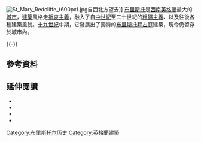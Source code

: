 [[Image:St_Mary_Redcliffe_(600px).jpg|thumb]]自西北方望去]]
[[布里斯托|布里斯托]]是[[西南英格蘭|西南英格蘭]]最大的[[城市|城市]]，[[建築|建築]]風格走[[折衷主義|折衷主義]]，融入了自[[中世紀建築|中世紀]]至二十世紀的[[粗獷主義|粗獷主義]]、以及往後各種建築風貌。[[十九世紀|十九世紀]]中期，它發展出了獨特的[[布里斯托拜占庭|布里斯托拜占庭]]建築，現今仍留存於城市內。

{{-}}
{{wide image|Panorama of Bristol.jpg|1800px|布里斯托全景}}

== 參考資料 ==
{{Reflist|2}}

== 延伸閱讀 ==
* {{cite book | last=Buchanon | first=R.A. | coauthors=Neil Cossons | year=1969 | title=Industrial Archaeology of the Bristol Region | publisher=David & Charles PLC | isbn=0715343947 }}
* {{cite book | last=Ison | first=Walter | year=1978 | title=The Georgian Buildings of Bristol | publisher=AvonAnglia | isbn=0901571881 }}
* {{cite journal |last=Leech |first=Roger |authorlink= |coauthors= |year=2000 |month= |title=The Topography of Medieval Bristol |journal=Bristol Record Society |volume=51 |issue= |pages=396–422 |id= |url= |accessdate=  |quote= }}
* {{cite book |last=Priest |first=Gordon |authorlink= |coauthors= |title=The Paty Family: Makers of Eighteenth-century Bristol |year=2003 |publisher=Redcliffe Press Ltd |location= |isbn=1900178540 }}

{{coord|51|27|N|2|35|W|type:landmark_region:GB-BST_scale:300000|display=title}}

[[Category:布里斯托尔历史|Category:布里斯托尔历史]]
[[Category:英格蘭建築|Category:英格蘭建築]]